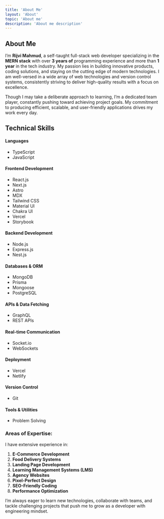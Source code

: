 ```yaml
---
title: 'About Me'
layout: 'About'
topic: 'About me'
description: 'About me description'
---
```


## About Me

I’m **Rijvi Mahmud**, a self-taught full-stack web developer specializing in the **MERN stack** with over **3 years of** programming experience and more than **1 year** in the tech industry. My passion lies in building innovative products, coding solutions, and staying on the cutting edge of modern technologies. I am well-versed in a wide array of web technologies and version control systems, consistently striving to deliver high-quality results with a focus on excellence.

Though I may take a deliberate approach to learning, I’m a dedicated team player, constantly pushing toward achieving project goals. My commitment to producing efficient, scalable, and user-friendly applications drives my work every day.

## Technical Skills

#### Languages

- TypeScript
- JavaScript

#### Frontend Development

- React.js
- Next.js
- Astro
- MDX
- Tailwind CSS
- Material UI
- Chakra UI
- Vercel
- Storybook

#### Backend Development

- Node.js
- Express.js
- Nest.js

#### Databases & ORM

- MongoDB
- Prisma
- Mongoose
- PostgreSQL

#### APIs & Data Fetching

- GraphQL
- REST APIs

#### Real-time Communication

- Socket.io
- WebSockets

#### Deployment

- Vercel
- Netlify

#### Version Control

- Git

#### Tools & Utilities

- Problem Solving

### Areas of Expertise:

I have extensive experience in:

1. **E-Commerce Development**
2. **Food Delivery Systems**
3. **Landing Page Development**
4. **Learning Management Systems (LMS)**
5. **Agency Websites**
6. **Pixel-Perfect Design**
7. **SEO-Friendly Coding**
8. **Performance Optimization**

I’m always eager to learn new technologies, collaborate with teams, and tackle challenging projects that push me to grow as a developer with engineering mindset.
